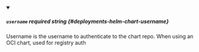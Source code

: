 
<details className="config-field" data-expandable="false" open>
<summary>

##### `username` <span className="config-field-required" data-required="false">required</span> <span className="config-field-type">string</span> <span className="config-field-default"></span> <span className="config-field-enum"></span> {#deployments-helm-chart-username}

Username is the username to authenticate to the chart repo. When using an OCI chart, used for registry auth

</summary>



</details>
